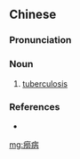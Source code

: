 {{also|痨病}}
==Chinese==
{{zh-forms|s=痨病}}

===Pronunciation===
{{zh-pron
|m=láobìng
|mn=lô-pēⁿ/lô-pīⁿ
|cat=n
}}

===Noun===
{{zh-noun}}

# [[tuberculosis]]

===References===
* {{pedialite|癆病|lang=zh}}

[[mg:癆病]]